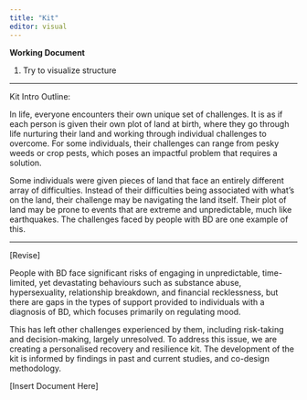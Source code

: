 ```yaml
---
title: "Kit"
editor: visual
---
```


**Working Document**

1.  Try to visualize structure

------------------------------------------------------------------------

Kit Intro Outline:

In life, everyone encounters their own unique set of challenges. It is as if each person is given their own plot of land at birth, where they go through life nurturing their land and working through individual challenges to overcome. For some individuals, their challenges can range from pesky weeds or crop pests, which poses an impactful problem that requires a solution.

Some individuals were given pieces of land that face an entirely different array of difficulties. Instead of their difficulties being associated with what's on the land, their challenge may be navigating the land itself. Their plot of land may be prone to events that are extreme and unpredictable, much like earthquakes. The challenges faced by people with BD are one example of this.

-----

\[Revise\]

People with BD face significant risks of engaging in unpredictable, time-limited, yet devastating behaviours such as substance abuse, hypersexuality, relationship breakdown, and financial recklessness, but there are gaps in the types of support provided to individuals with a diagnosis of BD, which focuses primarily on regulating mood.

This has left other challenges experienced by them, including risk-taking and decision-making, largely unresolved. To address this issue, we are creating a personalised recovery and resilience kit. The development of the kit is informed by findings in past and current studies, and co-design methodology.

\[Insert Document Here\]
